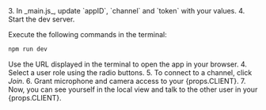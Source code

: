 <PlatformWrapper platform="web">
3. In _main.js_, update `appID`, `channel` and `token` with your values.
4. Start the dev server.

   Execute the following commands in the terminal:

   ```bash
   npm run dev
   ```

   Use the URL displayed in the terminal to open the app in your browser. 
<ProductWrapper notAllowed="video-calling">
4. Select a user role using the radio buttons.
</ProductWrapper>
5. To connect to a channel, click *Join*.
6. Grant microphone and camera access to your {props.CLIENT}.
7. Now, you can see yourself in the local view and talk to the other user in your {props.CLIENT}.
</PlatformWrapper>

